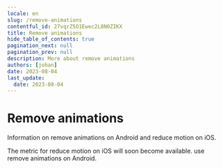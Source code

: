 ```yaml
---
locale: en
slug: /remove-animations
contentful_id: 27vqrZ5O1Ewec2L8N0ZIKX
title: Remove animations
hide_table_of_contents: true
pagination_next: null
pagination_prev: null
description: More about remove animations
authors: [johan]
date: 2023-08-04
last_update:
  date: 2023-08-04
---
```


# Remove animations

Information on remove animations on Android and reduce motion on iOS.


<TwoColumnBlock>
  <LeftColumn>
    <ColumnRow>
      <TextBlock
        showBackgroundColor={true}>
        The metric for reduce motion on iOS will soon become available. 
        <CustomLink url="/en/stats/remove-animations" label="More about remove animations" external={false}/>
      </TextBlock>
    </ColumnRow>
  </LeftColumn>
  <RightColumn>
    <ColumnRow>
      <PercentageBlock
        metrics={[
          { title: 'Remove animations', key: 'android-accessibility_is_animation_disabled-true', isPercentage: true }
        ]}
        linkLabel="More about remove animations"
        linkUrl="/en/stats/remove-animations">
        use remove animations on Android.
      </PercentageBlock>
    </ColumnRow>
  </RightColumn>
</TwoColumnBlock>
